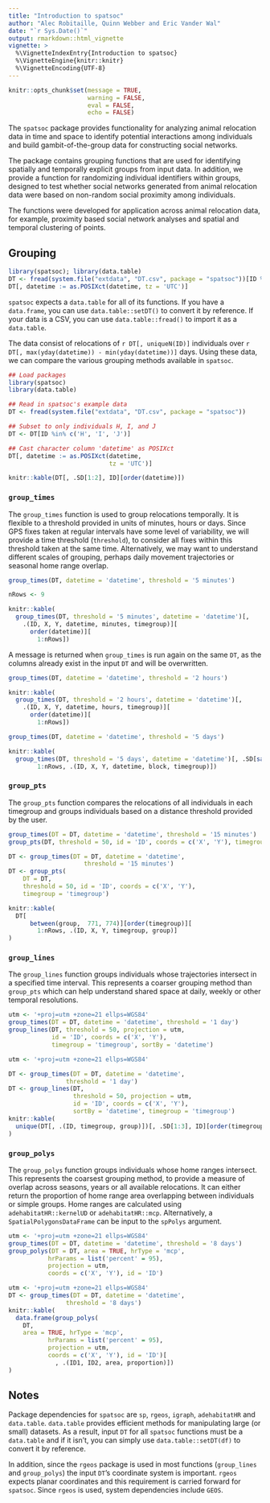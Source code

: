 ```yaml
---
title: "Introduction to spatsoc"
author: "Alec Robitaille, Quinn Webber and Eric Vander Wal"
date: "`r Sys.Date()`"
output: rmarkdown::html_vignette
vignette: >
  %\VignetteIndexEntry{Introduction to spatsoc}
  %\VignetteEngine{knitr::knitr}
  %\VignetteEncoding{UTF-8}
---
```


```r
knitr::opts_chunk$set(message = TRUE, 
                      warning = FALSE,
                      eval = FALSE, 
                      echo = FALSE)
```

The `spatsoc` package provides functionality for analyzing animal relocation data in time and space to identify potential interactions among individuals and build gambit-of-the-group data for constructing social networks. 

The package contains grouping functions that are used for identifying spatially and temporally explicit groups from input data. In addition, we provide a function for randomizing individual identifiers within groups, designed to test whether social networks generated from animal relocation data were based on non-random social proximity among individuals.

The functions were developed for application across animal relocation data, for example, proximity based social network analyses and spatial and temporal clustering of points.

## Grouping

```r
library(spatsoc); library(data.table)
DT <- fread(system.file("extdata", "DT.csv", package = "spatsoc"))[ID %in% c('H', 'I', 'J')]
DT[, datetime := as.POSIXct(datetime, tz = 'UTC')]
```

`spatsoc` expects a `data.table` for all of its functions. If you have a `data.frame`, you can use `data.table::setDT()` to convert it by reference. If your data is a CSV, you can use `data.table::fread()` to import it as a `data.table`. 

The data consist of relocations of `r DT[, uniqueN(ID)]` individuals over `r DT[, max(yday(datetime)) - min(yday(datetime))]` days. Using these data, we can compare the various grouping methods available in `spatsoc`.


```r
## Load packages
library(spatsoc)
library(data.table)

## Read in spatsoc's example data
DT <- fread(system.file("extdata", "DT.csv", package = "spatsoc"))

## Subset to only individuals H, I, and J
DT <- DT[ID %in% c('H', 'I', 'J')]

## Cast character column 'datetime' as POSIXct
DT[, datetime := as.POSIXct(datetime,
                            tz = 'UTC')]
```

```r
knitr::kable(DT[, .SD[1:2], ID][order(datetime)])
```


### `group_times`
The `group_times` function is used to group relocations temporally. It is flexible to a threshold provided in units of minutes, hours or days. Since GPS fixes taken at regular intervals have some level of variability, we will provide a time threshold (`threshold`), to consider all fixes within this threshold taken at the same time. Alternatively, we may want to understand different scales of grouping, perhaps daily movement trajectories or seasonal home range overlap. 

```r
group_times(DT, datetime = 'datetime', threshold = '5 minutes')
```

```r
nRows <- 9
```

```r
knitr::kable(
  group_times(DT, threshold = '5 minutes', datetime = 'datetime')[, 
    .(ID, X, Y, datetime, minutes, timegroup)][
      order(datetime)][
        1:nRows])
```


A message is returned when `group_times` is run again on the same `DT`, as the columns already exist in the input `DT` and will be overwritten. 

```r
group_times(DT, datetime = 'datetime', threshold = '2 hours')
```

```r
knitr::kable(
  group_times(DT, threshold = '2 hours', datetime = 'datetime')[, 
    .(ID, X, Y, datetime, hours, timegroup)][
      order(datetime)][
        1:nRows])
```

```r
group_times(DT, datetime = 'datetime', threshold = '5 days')
```

```r
knitr::kable(
  group_times(DT, threshold = '5 days', datetime = 'datetime')[, .SD[sample(.N, 3)], by = .(timegroup, block)][order(datetime)][
        1:nRows, .(ID, X, Y, datetime, block, timegroup)])
```


### `group_pts`
The `group_pts` function compares the relocations of all individuals in each timegroup and groups individuals based on a distance threshold provided by the user.

```r
group_times(DT = DT, datetime = 'datetime', threshold = '15 minutes')
group_pts(DT, threshold = 50, id = 'ID', coords = c('X', 'Y'), timegroup = 'timegroup')
```

```r
DT <- group_times(DT = DT, datetime = 'datetime', 
                     threshold = '15 minutes')
DT <- group_pts(
    DT = DT,
    threshold = 50, id = 'ID', coords = c('X', 'Y'),
    timegroup = 'timegroup')

knitr::kable(
  DT[
      between(group,  771, 774)][order(timegroup)][
        1:nRows, .(ID, X, Y, timegroup, group)]
)
```


### `group_lines`
The `group_lines` function groups individuals whose trajectories intersect in a specified time interval. This represents a coarser grouping method than `group_pts` which can help understand shared space at daily, weekly or other temporal resolutions.

```r
utm <- '+proj=utm +zone=21 ellps=WGS84'
group_times(DT = DT, datetime = 'datetime', threshold = '1 day')
group_lines(DT, threshold = 50, projection = utm, 
            id = 'ID', coords = c('X', 'Y'),
            timegroup = 'timegroup', sortBy = 'datetime')
```

```r
utm <- '+proj=utm +zone=21 ellps=WGS84'

DT <- group_times(DT = DT, datetime = 'datetime', 
                threshold = '1 day')
DT <- group_lines(DT,
                  threshold = 50, projection = utm, 
                  id = 'ID', coords = c('X', 'Y'), 
                  sortBy = 'datetime', timegroup = 'timegroup')
knitr::kable(
  unique(DT[, .(ID, timegroup, group)])[, .SD[1:3], ID][order(timegroup)]
)
```


### `group_polys`
The `group_polys` function groups individuals whose home ranges intersect. This represents the coarsest grouping method, to provide a measure of overlap across seasons, years or all available relocations. It can either return the proportion of home range area overlapping between individuals or simple groups. Home ranges are calculated using `adehabitatHR::kernelUD` or `adehabitatHR::mcp`. Alternatively, a `SpatialPolygonsDataFrame` can be input to the `spPolys` argument.

```r
utm <- '+proj=utm +zone=21 ellps=WGS84'
group_times(DT = DT, datetime = 'datetime', threshold = '8 days')
group_polys(DT = DT, area = TRUE, hrType = 'mcp',
           hrParams = list('percent' = 95),
           projection = utm,
           coords = c('X', 'Y'), id = 'ID')
```

```r
utm <- '+proj=utm +zone=21 ellps=WGS84'
DT <- group_times(DT = DT, datetime = 'datetime', 
                threshold = '8 days')
knitr::kable(
  data.frame(group_polys(
    DT, 
    area = TRUE, hrType = 'mcp',
           hrParams = list('percent' = 95),
           projection = utm,
           coords = c('X', 'Y'), id = 'ID')[
             , .(ID1, ID2, area, proportion)])
)
```


## Notes
Package dependencies for `spatsoc` are `sp`, `rgeos`, `igraph`, `adehabitatHR` and `data.table`. `data.table` provides efficient methods for manipulating large (or small) datasets. As a result, input `DT` for all `spatsoc` functions must be a `data.table` and if it isn't, you can simply use `data.table::setDT(df)` to convert it by reference. 

In addition, since the `rgeos` package is used in most functions (`group_lines` and `group_polys`) the input `DT`'s coordinate system is important. `rgeos` expects planar coordinates and this requirement is carried forward for `spatsoc`. Since `rgeos` is used, system dependencies include `GEOS`. 
